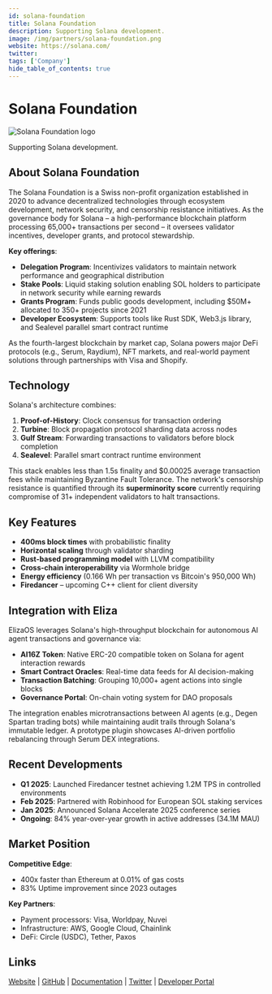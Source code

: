 ---
id: solana-foundation
title: Solana Foundation
description: Supporting Solana development.
image: /img/partners/solana-foundation.png
website: https://solana.com/
twitter:
tags: ['Company']
hide_table_of_contents: true
---

# Solana Foundation

<div className="partner-logo">
  <img src="/img/partners/solana-foundation.png" alt="Solana Foundation logo" />
</div>

Supporting Solana development.

## About Solana Foundation

The Solana Foundation is a Swiss non-profit organization established in 2020 to advance decentralized technologies through ecosystem development, network security, and censorship resistance initiatives. As the governance body for Solana – a high-performance blockchain platform processing 65,000+ transactions per second – it oversees validator incentives, developer grants, and protocol stewardship.

**Key offerings**:

- **Delegation Program**: Incentivizes validators to maintain network performance and geographical distribution
- **Stake Pools**: Liquid staking solution enabling SOL holders to participate in network security while earning rewards
- **Grants Program**: Funds public goods development, including $50M+ allocated to 350+ projects since 2021
- **Developer Ecosystem**: Supports tools like Rust SDK, Web3.js library, and Sealevel parallel smart contract runtime

As the fourth-largest blockchain by market cap, Solana powers major DeFi protocols (e.g., Serum, Raydium), NFT markets, and real-world payment solutions through partnerships with Visa and Shopify.

## Technology

Solana's architecture combines:

1. **Proof-of-History**: Clock consensus for transaction ordering
2. **Turbine**: Block propagation protocol sharding data across nodes
3. **Gulf Stream**: Forwarding transactions to validators before block completion
4. **Sealevel**: Parallel smart contract runtime environment

This stack enables less than 1.5s finality and $0.00025 average transaction fees while maintaining Byzantine Fault Tolerance. The network's censorship resistance is quantified through its **superminority score** currently requiring compromise of 31+ independent validators to halt transactions.

## Key Features

- **400ms block times** with probabilistic finality
- **Horizontal scaling** through validator sharding
- **Rust-based programming model** with LLVM compatibility
- **Cross-chain interoperability** via Wormhole bridge
- **Energy efficiency** (0.166 Wh per transaction vs Bitcoin's 950,000 Wh)
- **Firedancer** – upcoming C++ client for client diversity

## Integration with Eliza

ElizaOS leverages Solana's high-throughput blockchain for autonomous AI agent transactions and governance via:

- **AI16Z Token**: Native ERC-20 compatible token on Solana for agent interaction rewards
- **Smart Contract Oracles**: Real-time data feeds for AI decision-making
- **Transaction Batching**: Grouping 10,000+ agent actions into single blocks
- **Governance Portal**: On-chain voting system for DAO proposals

The integration enables microtransactions between AI agents (e.g., Degen Spartan trading bots) while maintaining audit trails through Solana's immutable ledger. A prototype plugin showcases AI-driven portfolio rebalancing through Serum DEX integrations.

## Recent Developments

- **Q1 2025**: Launched Firedancer testnet achieving 1.2M TPS in controlled environments
- **Feb 2025**: Partnered with Robinhood for European SOL staking services
- **Jan 2025**: Announced Solana Accelerate 2025 conference series
- **Ongoing**: 84% year-over-year growth in active addresses (34.1M MAU)

## Market Position

**Competitive Edge**:

- 400x faster than Ethereum at 0.01% of gas costs
- 83% Uptime improvement since 2023 outages

**Key Partners**:

- Payment processors: Visa, Worldpay, Nuvei
- Infrastructure: AWS, Google Cloud, Chainlink
- DeFi: Circle (USDC), Tether, Paxos

## Links

[Website](https://solana.org) | [GitHub](https://github.com/solana-labs) | [Documentation](https://docs.solana.org) | [Twitter](https://twitter.com/solana) | [Developer Portal](https://solana.com/developers)
